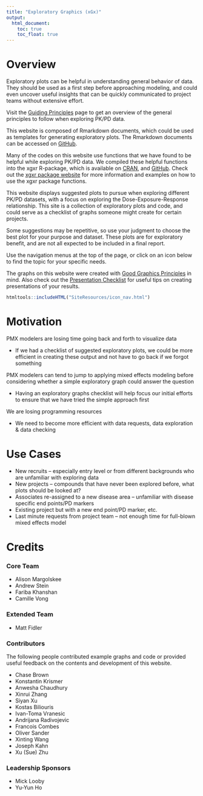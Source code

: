 ```yaml
---
title: "Exploratory Graphics (xGx)"
output: 
  html_document:
    toc: true
    toc_float: true
---
```


# Overview

Exploratory plots can be helpful in understanding general behavior of data. They should be used as a first step before approaching modeling, and could even uncover useful insights that can be quickly communicated to project teams without extensive effort. 

Visit the [Guiding Principles](GuidingPrinciples.html) page to get an overview of the general principles to follow when exploring PK/PD data.

This website is composed of Rmarkdown documents, which could be used as templates for generating exploratory plots. The Rmarkdown documents can be accessed on [GitHub](https://github.com/Novartis/xgx/tree/master/Rmarkdown).

Many of the codes on this website use functions that we have found to be helpful while exploring PK/PD data. We compiled these helpful functions into the xgxr R-package, which is available on [CRAN](https://cran.r-project.org/web/packages/xgxr/index.html), and [GitHub](https://github.com/Novartis/xgxr). Check out the [xgxr package website](https://opensource.nibr.com/xgxr/) for more information and examples on how to use the xgxr package functions.

This website displays suggested plots to pursue when exploring different PK/PD datasets, with a focus on exploring the Dose-Exposure-Response relationship. This site is a collection of exploratory plots and code, and could serve as a checklist of graphs someone might create for certain projects.

Some suggestions may be repetitive, so use your judgment to choose the best plot for your purpose and dataset. These plots are for exploratory benefit, and are not all expected to be included in a final report.

Use the navigation menus at the top of the page, or click on an icon below to find the topic for your specific needs.

The graphs on this website were created with [Good Graphics Principles](https://github.com/GraphicsPrinciples/CheatSheet/blob/master/NVSCheatSheet.pdf) in mind. Also check out the [Presentation Checklist](https://opensource.nibr.com/xgx/Resources/Presentation_Checklist_v2.03.pdf) for useful tips on creating presentations of your results.

```r
htmltools::includeHTML("SiteResources/icon_nav.html")
```


#
# Motivation

PMX modelers are losing time going back and forth to visualize data

* If we had a checklist of suggested exploratory plots, we could be more efficient in creating these output and not have to go back if we forgot something

PMX modelers can tend to jump to applying mixed effects modeling before considering whether a simple exploratory graph could answer the question

* Having an exploratory graphs checklist will help focus our initial efforts to ensure that we have tried the simple approach first

We are losing programming resources

* We need to become more efficient with data requests, data exploration & data checking

# Use Cases

* New recruits – especially entry level or from different backgrounds who are unfamiliar with exploring data
* New projects – compounds that have never been explored before, what plots should be looked at?
* Associates re-assigned to a new disease area – unfamiliar with disease specific end points/PD markers
* Existing project but with a new end point/PD marker, etc. 
* Last minute requests from project team – not enough time for full-blown mixed effects model

# Credits

### Core Team

* Alison Margolskee
* Andrew Stein
* Fariba Khanshan
* Camille Vong

### Extended Team
* Matt Fidler

### Contributors

The following people contributed example graphs and code or provided useful feedback on the contents and development of this website.

* Chase Brown
* Konstantin Krismer
* Anwesha Chaudhury
* Xinrui Zhang
* Siyan Xu
* Kostas Biliouris
* Ivan-Toma Vranesic
* Andrijana Radivojevic
* Francois Combes
* Oliver Sander
* Xinting Wang
* Joseph Kahn
* Xu (Sue) Zhu

### Leadership Sponsors

* Mick Looby
* Yu-Yun Ho
